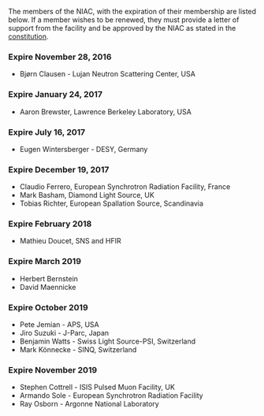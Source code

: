The members of the NIAC, with the expiration of their membership are listed below. If a member wishes to be renewed, they must provide a letter of support from the facility and be approved by the NIAC as stated in the [[NIAC|constitution]].

===Expire November 28, 2016===
*Bjørn Clausen - Lujan Neutron Scattering Center, USA

===Expire January 24, 2017===
*Aaron Brewster, Lawrence Berkeley Laboratory, USA

===Expire July 16, 2017===
*Eugen Wintersberger - DESY, Germany

===Expire December 19, 2017===
*Claudio Ferrero, European Synchrotron Radiation Facility, France
*Mark Basham, Diamond Light Source, UK
*Tobias Richter, European Spallation Source, Scandinavia

=== Expire February 2018 ===
* Mathieu Doucet, SNS and HFIR

=== Expire March 2019 ===

* Herbert Bernstein
* David Maennicke

=== Expire October 2019 ===

* Pete Jemian - APS, USA
* Jiro Suzuki - J-Parc, Japan
* Benjamin Watts - Swiss Light Source-PSI, Switzerland
* Mark Könnecke - SINQ, Switzerland

=== Expire November 2019 ===

* Stephen Cottrell - ISIS Pulsed Muon Facility, UK
* Armando Sole - European Synchrotron Radiation Facility
* Ray Osborn - Argonne National Laboratory